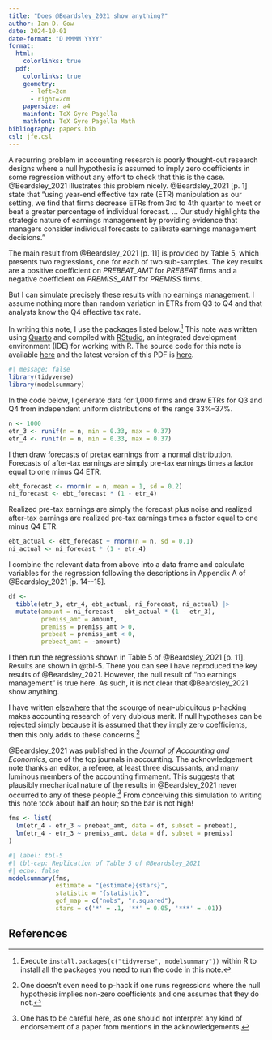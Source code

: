 ```yaml
---
title: "Does @Beardsley_2021 show anything?"
author: Ian D. Gow
date: 2024-10-01
date-format: "D MMMM YYYY"
format:
  html:
    colorlinks: true
  pdf: 
    colorlinks: true
    geometry:
      - left=2cm
      - right=2cm
    papersize: a4
    mainfont: TeX Gyre Pagella
    mathfont: TeX Gyre Pagella Math
bibliography: papers.bib
csl: jfe.csl
---
```


A recurring problem in accounting research is poorly thought-out research designs where a null hypothesis is assumed to imply zero coefficients in some regression without any effort to check that this is the case.
@Beardsley_2021 illustrates this problem nicely.
@Beardsley_2021 [p. 1] state that "using year-end effective tax rate (ETR) manipulation as our setting, we find that firms decrease ETRs from 3rd to 4th quarter to meet or beat a greater percentage of individual forecast. ... Our study highlights the strategic nature of earnings management by providing evidence that managers consider individual forecasts to calibrate earnings management decisions."

The main result from @Beardsley_2021 [p. 11] is provided by Table 5, which presents two regressions, one for each of two sub-samples.
The key results are a positive coefficient on *PREBEAT_AMT* for *PREBEAT* firms and a negative coefficient on *PREMISS_AMT* for *PREMISS* firms.

But I can simulate precisely these results with no earnings management.
I assume nothing more than random variation in ETRs from Q3 to Q4 and that analysts know the Q4 effective tax rate.

In writing this note, I use the packages listed below.^[Execute `install.packages(c("tidyverse", modelsummary"))` within R to install all the packages you need to run the code in this note.]
This note was written using [Quarto](https://quarto.org) and compiled with [RStudio](https://posit.co/products/open-source/rstudio/), an integrated development environment (IDE) for working with R.
The source code for this note is available [here](https://raw.githubusercontent.com/iangow/notes/main/tax_target.qmd) and the latest version of this PDF is [here](https://raw.githubusercontent.com/iangow/notes/main/tax_target.pdf).

```r
#| message: false
library(tidyverse)
library(modelsummary)
```

In the code below, I generate data for 1,000 firms and draw ETRs for Q3 and Q4 from independent uniform distributions of the range 33%--37%.

```r
n <- 1000
etr_3 <- runif(n = n, min = 0.33, max = 0.37)
etr_4 <- runif(n = n, min = 0.33, max = 0.37)
```

I then draw forecasts of pretax earnings from a normal distribution.
Forecasts of after-tax earnings are simply pre-tax earnings times a factor equal to one minus Q4 ETR.

```r
ebt_forecast <- rnorm(n = n, mean = 1, sd = 0.2)
ni_forecast <- ebt_forecast * (1 - etr_4)
```

Realized pre-tax earnings are simply the forecast plus noise and realized after-tax earnings are realized pre-tax earnings times a factor equal to one minus Q4 ETR.

```r
ebt_actual <- ebt_forecast + rnorm(n = n, sd = 0.1)
ni_actual <- ni_forecast * (1 - etr_4)
```

I combine the relevant data from above into a data frame and calculate variables for the regression following the descriptions in Appendix A of @Beardsley_2021 [p. 14--15]. 

```r
df <- 
  tibble(etr_3, etr_4, ebt_actual, ni_forecast, ni_actual) |>
  mutate(amount = ni_forecast - ebt_actual * (1 - etr_3),
         premiss_amt = amount,
         premiss = premiss_amt > 0,
         prebeat = premiss_amt < 0,
         prebeat_amt = -amount)
```

I then run the regressions shown in Table 5 of @Beardsley_2021 [p. 11].
Results are shown in @tbl-5.
There you can see I have reproduced the key results of @Beardsley_2021.
However, the null result of "no earnings management" is true here.
As such, it is not clear that @Beardsley_2021 show anything.

I have written [elsewhere](https://github.com/iangow/notes/blob/main/elephants.pdf) that the scourge of near-ubiquitous p-hacking makes accounting research of very dubious merit.
If null hypotheses can be rejected simply because it is assumed that they imply zero coefficients, then this only adds to these concerns.^[One doesn't even need to p-hack if one runs regressions where the null hypothesis implies non-zero coefficients and one assumes that they do not.]

 @Beardsley_2021 was published in the *Journal of Accounting and Economics*, one of the top journals in accounting.
 The acknowledgement note thanks an editor, a referee, at least three discussants, and many luminous members of the accounting firmament.
 This suggests that plausibly mechanical nature of the results in @Beardsley_2021 never occurred to any of these people.^[One has to be careful here, as one should not interpret any kind of endorsement of a paper from mentions in the acknowledgements.]
 From conceiving this simulation to writing this note took about half an hour; so the bar is not high!

```r
fms <- list(
  lm(etr_4 - etr_3 ~ prebeat_amt, data = df, subset = prebeat),
  lm(etr_4 - etr_3 ~ premiss_amt, data = df, subset = premiss)
)
```


```r
#| label: tbl-5
#| tbl-cap: Replication of Table 5 of @Beardsley_2021
#| echo: false
modelsummary(fms,
             estimate = "{estimate}{stars}",
             statistic = "{statistic}",
             gof_map = c("nobs", "r.squared"),
             stars = c('*' = .1, '**' = 0.05, '***' = .01))
```

## References {-}
